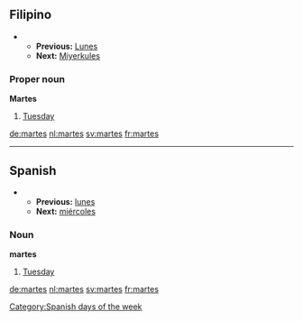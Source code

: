 <!--Is this a proper noun in Filipino?  If so, move this content to "Martes"-->
==Filipino==
**'''Previous:''' [[Lunes]]
**'''Next:''' [[Miyerkules]]

===Proper noun===
'''Martes'''

#[[Tuesday]]

[[de:martes]]
[[nl:martes]]
[[sv:martes]]
[[fr:martes]]

----
==Spanish==
**'''Previous:''' [[lunes]]
**'''Next:''' [[miércoles]]

===Noun===
'''martes'''

#[[Tuesday]]

[[Category:Spanish days of the week]]

[[de:martes]]
[[nl:martes]]
[[sv:martes]]
[[fr:martes]]